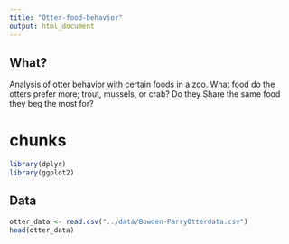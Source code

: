 ```yaml
---
title: "Otter-food-behavior"
output: html_document
---
```


## What?

Analysis of otter behavior with certain foods in a zoo.
What food do the otters prefer more; trout, mussels, or crab? Do they Share the same food they beg the most for?


# chunks

```r
library(dplyr)
library(ggplot2)
```

## Data

```r
otter_data <- read.csv("../data/Bowden-ParryOtterdata.csv")
head(otter_data)
```


